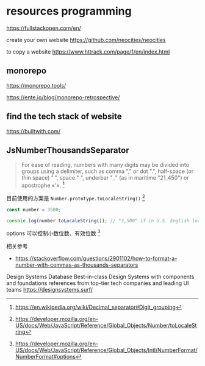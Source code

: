 # resources programming

https://fullstackopen.com/en/

create your own website
https://github.com/neocities/neocities

to copy a website
https://www.httrack.com/page/1/en/index.html

## monorepo

https://monorepo.tools/

https://ente.io/blog/monorepo-retrospective/

## find the tech stack of website

https://builtwith.com/

## JsNumberThousandsSeparator

> For ease of reading, numbers with many digits may be divided into groups using a delimiter, such as comma "," or dot ".", half-space (or thin space) " ", space " ", underbar "\_" (as in maritime "21_450") or apostrophe «'». [^1]

目前使用的方案是 `Number.prototype.toLocaleString()` [^2]

```ts
const number = 3500;

console.log(number.toLocaleString()); // "3,500" if in U.S. English locale
```

options 可以控制小数位数、有效位数 [^3]

相关参考

- https://stackoverflow.com/questions/2901102/how-to-format-a-number-with-commas-as-thousands-separators

[^1]: https://en.wikipedia.org/wiki/Decimal_separator#Digit_grouping

[^2]: https://developer.mozilla.org/en-US/docs/Web/JavaScript/Reference/Global_Objects/Number/toLocaleString

[^3]: https://developer.mozilla.org/en-US/docs/Web/JavaScript/Reference/Global_Objects/Intl/NumberFormat/NumberFormat#options

Design Systems
Database
Best-in-class Design Systems with components and foundations references from top-tier tech companies and leading UI teams
https://designsystems.surf/
